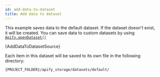 ```yaml
---
id: add-data-to-dataset
title: Add data to dataset
---
```



This example saves data to the default dataset. If the dataset doesn't exist, it will be created.
You can save data to custom datasets by using [`Apify.openDataset()`](../api/apify#opendataset)

<CodeBlock className="language-js">
	{AddDataToDatasetSource}
</CodeBlock>

Each item in this dataset will be saved to its own file in the following directory:

```bash
{PROJECT_FOLDER}/apify_storage/datasets/default/
```

